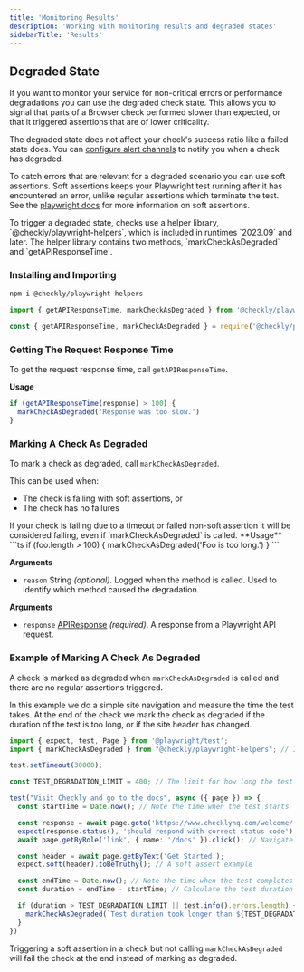 ```yaml
---
title: 'Monitoring Results'
description: 'Working with monitoring results and degraded states'
sidebarTitle: 'Results'
---
```


## Degraded State
If you want to monitor your service for non-critical errors or performance degradations you can use the degraded check state. This allows you to signal that parts of a Browser check performed slower than expected, or that it triggered assertions that are of lower criticality. 

The degraded state does not affect your check's success ratio like a failed state does. You can [configure alert channels](/alerting-and-retries/alert-channels/#managing-alert-channels) to notify you when a check has degraded. 

To catch errors that are relevant for a degraded scenario you can use soft assertions. Soft assertions keeps your Playwright test running after it has encountered an error, unlike regular assertions which terminate the test. See the [playwright docs](https://playwright.dev/docs/test-assertions#soft-assertions) for more information on soft assertions.


<Info>
To trigger a degraded state, checks use a helper library, `@checkly/playwright-helpers`, which is included in runtimes `2023.09` and later. 
The helper library contains two methods, `markCheckAsDegraded` and `getAPIResponseTime`. 
</Info>

### Installing and Importing

```bash
npm i @checkly/playwright-helpers
```

<CodeGroup dropdown>

```ts
import { getAPIResponseTime, markCheckAsDegraded } from '@checkly/playwright-helpers'
```

```js
const { getAPIResponseTime, markCheckAsDegraded } = require('@checkly/playwright-helpers')
```

</CodeGroup>

### Getting The Request Response Time
To get the request response time, call `getAPIResponseTime`.

**Usage**
```ts
if (getAPIResponseTime(response) > 100) {
  markCheckAsDegraded('Response was too slow.')
}
```

### Marking A Check As Degraded
To mark a check as degraded, call `markCheckAsDegraded`.

This can be used when:
- The check is failing with soft assertions, or
- The check has no failures

<Note>
 If your check is failing due to a timeout or failed non-soft assertion it will be considered failing, even if `markCheckAsDegraded` is called.
</Note>
**Usage**
```ts
if (foo.length > 100) {
  markCheckAsDegraded('Foo is too long.')
}
```

**Arguments**
- `reason` String *(optional)*. Logged when the method is called. Used to identify which method caused the degradation.



**Arguments**
- `response` [APIResponse](https://playwright.dev/docs/api/class-apiresponse) *(required)*. A response from a Playwright API request.

### Example of Marking A Check As Degraded

A check is marked as degraded when `markCheckAsDegraded` is called and there are no regular assertions triggered.

In this example we do a simple site navigation and measure the time the test takes. At the end of the check we mark the check as degraded if the duration of the test is too long, or if the site header has changed.

```ts degraded.spec.ts
import { expect, test, Page } from '@playwright/test';
import { markCheckAsDegraded } from "@checkly/playwright-helpers"; // Import the necessary method from the Checkly helpers library.

test.setTimeout(30000);

const TEST_DEGRADATION_LIMIT = 400; // The limit for how long the test can run before it is considered degraded.

test("Visit Checkly and go to the docs", async ({ page }) => {
  const startTime = Date.now(); // Note the time when the test starts

  const response = await page.goto('https://www.checklyhq.com/welcome/');
  expect(response.status(), 'should respond with correct status code').toBeLessThan(400) // Ensure that the welcome page loaded successfully
  await page.getByRole('link', { name: '/docs' }).click(); // Navigate to the documentation page

  const header = await page.getByText('Get Started');
  expect.soft(header).toBeTruthy(); // A soft assert example

  const endTime = Date.now(); // Note the time when the test completes
  const duration = endTime - startTime; // Calculate the test duration

  if (duration > TEST_DEGRADATION_LIMIT || test.info().errors.length) { // Trigger the degradation if the duration is longer than our set limit, or if the soft assert is triggered.
    markCheckAsDegraded(`Test duration took longer than ${TEST_DEGRADATION_LIMIT}`);
  }
})
```

Triggering a soft assertion in a check but not calling `markCheckAsDegraded` will fail the check at the end instead of marking as degraded.


